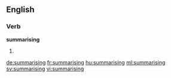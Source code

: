 
==English==

===Verb===
'''summarising'''

# {{present participle of|summarise}}

[[de:summarising]]
[[fr:summarising]]
[[hu:summarising]]
[[ml:summarising]]
[[sv:summarising]]
[[vi:summarising]]